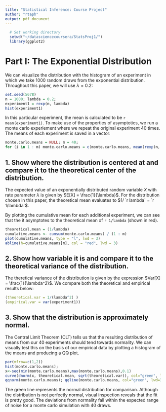```yaml
---
title: "Statistical Inference: Course Project"
author: "rtaph"
output: pdf_document
---
```


```r
  # Set working directory
  setwd("~/datasciencecoursera/StatsProj1/")
  library(ggplot2)
```
# Part I: The Exponential Distribution
We can visualize the distribution with the histogram of an experiment in which we take 1000 random draws from the exponential distribution. Throughout this paper, we will use $\lambda = 0.2$:
```r
set.seed(5678)
n = 1000; lambda = 0.2;
experiment1 = rexp(n, lambda)
hist(experiment1)
```

In this particular experiment, the mean is calculated to be `r mean(experiment1)`. To make use of the properties of asymptotics, we run a monte carlo experiement where we repeat the original experiment 40 times. The means of each experiment is saved in a vector: 

```r
monte.carlo.means = NULL; m = 40;
for (i in 1 : m) monte.carlo.means = c(monte.carlo.means, mean(rexp(n, lambda)))
```

## 1. Show where the distribution is centered at and compare it to the theoretical center of the distribution.

The expected value of an exponentially distributed random variable $X$ with rate parameter $\lambda$ is given by $E[X] = \frac{1}{\lambda}$. For the distribution chosen in this paper, the theoretical mean evaluates to $1/ `r lambda` = `r 1/lambda`$.

By plotting the cumulative mean for each additional experiment, we can see that the it asymptotes to the theoretical mean of `r 1/lambda` (shown in red).
```r
theoretical.mean = (1/lambda)
cumulative.means <- cumsum(monte.carlo.means) / (1 : m)
plot(cumulative.means, type = "l", lwd = 3)
abline(h=cumulative.means[m], col = "red", lwd = 3)
```

## 2. Show how variable it is and compare it to the theoretical variance of the distribution.

The theretical variance of the distribution is given by the expression $Var[X] = \frac{1}{\lambda^2}$. We compare both the theoretical and empirical results below:
```r
(theoretical.var = 1/(lambda^2) )
(empirical.var = var(experiment1))
```

## 3. Show that the distribution is approximately normal.

The Central Limit Theorem (CLT) tells us that the resulting distribution of means from our 40 experiments should tend towards normality. We can visually test this on the basis of our empirical data by plotting a histogram of the means and producing a QQ plot.
```r
par(mfrow=c(1,2))
hist(monte.carlo.means); 
x<-seq(min(monte.carlo.means),max(monte.carlo.means),0.1) 
curve(dnorm(x, theoretical.mean, sqrt(theoretical.var)), col="green", lwd=3, add=TRUE, yaxt="n")
qqnorm(monte.carlo.means); qqline(monte.carlo.means, col="green", lwd=3)
```

The green line represents the normal distribution for comparison. Although the distribution is not perfectly normal, visual inspection reveals that the fit is pretty good. The deviations from normality fall within the expected range of noise for a monte carlo simulation with 40 draws. 


